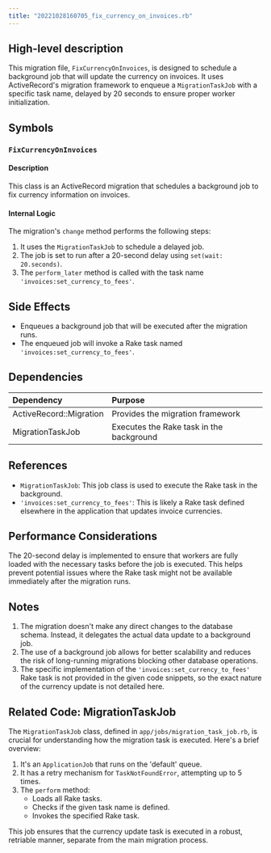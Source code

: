 ```yaml
---
title: "20221028160705_fix_currency_on_invoices.rb"
---
```


## High-level description
This migration file, `FixCurrencyOnInvoices`, is designed to schedule a background job that will update the currency on invoices. It uses ActiveRecord's migration framework to enqueue a `MigrationTaskJob` with a specific task name, delayed by 20 seconds to ensure proper worker initialization.

## Symbols

### `FixCurrencyOnInvoices`
#### Description
This class is an ActiveRecord migration that schedules a background job to fix currency information on invoices.

#### Internal Logic
The migration's `change` method performs the following steps:
1. It uses the `MigrationTaskJob` to schedule a delayed job.
2. The job is set to run after a 20-second delay using `set(wait: 20.seconds)`.
3. The `perform_later` method is called with the task name `'invoices:set_currency_to_fees'`.

## Side Effects
- Enqueues a background job that will be executed after the migration runs.
- The enqueued job will invoke a Rake task named `'invoices:set_currency_to_fees'`.

## Dependencies
| Dependency | Purpose |
|:-----------|:--------|
| ActiveRecord::Migration | Provides the migration framework |
| MigrationTaskJob | Executes the Rake task in the background |

## References
- `MigrationTaskJob`: This job class is used to execute the Rake task in the background.
- `'invoices:set_currency_to_fees'`: This is likely a Rake task defined elsewhere in the application that updates invoice currencies.

## Performance Considerations
The 20-second delay is implemented to ensure that workers are fully loaded with the necessary tasks before the job is executed. This helps prevent potential issues where the Rake task might not be available immediately after the migration runs.

## Notes
1. The migration doesn't make any direct changes to the database schema. Instead, it delegates the actual data update to a background job.
2. The use of a background job allows for better scalability and reduces the risk of long-running migrations blocking other database operations.
3. The specific implementation of the `'invoices:set_currency_to_fees'` Rake task is not provided in the given code snippets, so the exact nature of the currency update is not detailed here.

## Related Code: MigrationTaskJob

The `MigrationTaskJob` class, defined in `app/jobs/migration_task_job.rb`, is crucial for understanding how the migration task is executed. Here's a brief overview:

1. It's an `ApplicationJob` that runs on the 'default' queue.
2. It has a retry mechanism for `TaskNotFoundError`, attempting up to 5 times.
3. The `perform` method:
   - Loads all Rake tasks.
   - Checks if the given task name is defined.
   - Invokes the specified Rake task.

This job ensures that the currency update task is executed in a robust, retriable manner, separate from the main migration process.